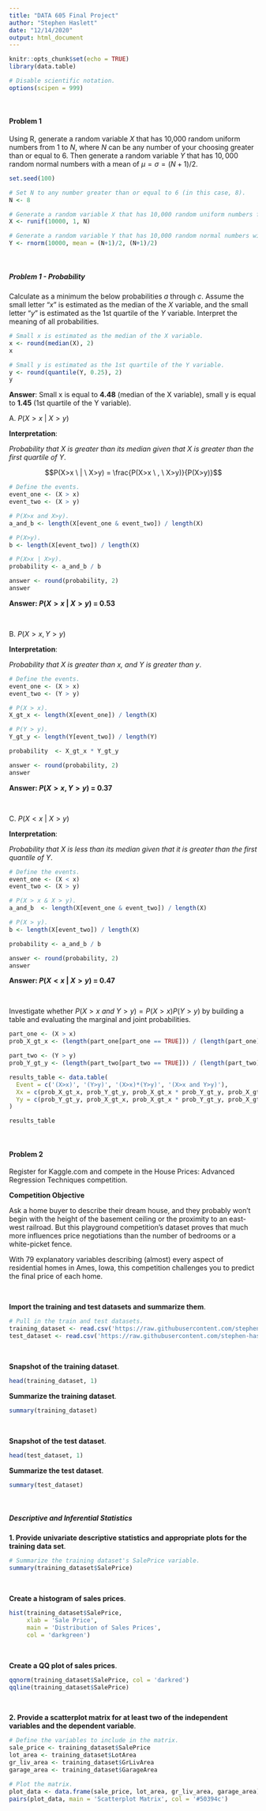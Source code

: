 ```yaml
---
title: "DATA 605 Final Project"
author: "Stephen Haslett"
date: "12/14/2020"
output: html_document
---
```


```r
knitr::opts_chunk$set(echo = TRUE)
library(data.table)

# Disable scientific notation.
options(scipen = 999)
```
\ 

#### Problem 1

Using R, generate a random variable $X$ that has 10,000 random uniform numbers from $1$ to $N$, where $N$ can be any number of your choosing greater than or equal to $6$. Then generate a random variable $Y$ that has $10,000$ random normal numbers with a mean of $\mu =\sigma=(N+1)/2$.  

```r
set.seed(100)

# Set N to any number greater than or equal to 6 (in this case, 8).
N <- 8

# Generate a random variable X that has 10,000 random uniform numbers from 1 to N.
X <- runif(10000, 1, N)

# Generate a random variable Y that has 10,000 random normal numbers with the requested mean.
Y <- rnorm(10000, mean = (N+1)/2, (N+1)/2)
```

\ 

##### _Problem 1 - Probability_

Calculate as a minimum the below probabilities $a$ through $c$.  Assume the small letter "$x$" is estimated as the median of the $X$ variable, and the small letter "$y$" is estimated as the 1st quartile of the $Y$ variable. Interpret the meaning of all probabilities.

```r
# Small x is estimated as the median of the X variable.
x <- round(median(X), 2)
x

# Small y is estimated as the 1st quartile of the Y variable.
y <- round(quantile(Y, 0.25), 2)
y
```

**Answer**: Small x is equal to **4.48** (median of the X variable), small y is equal to **1.45** (1st quartile of the Y variable). 


A. $P(X>x \ | \ X>y)$

**Interpretation**:

_Probability that X is greater than its median given that X is greater than the first quartile of Y_.

$$P(X>x \ | \ X>y) = \frac{P(X>x \ , \ X>y)}{P(X>y)}$$

```r
# Define the events.
event_one <- (X > x)
event_two <- (X > y)

# P(X>x and X>y).
a_and_b <- length(X[event_one & event_two]) / length(X)

# P(X>y).
b <- length(X[event_two]) / length(X)

# P(X>x | X>y).
probability <- a_and_b / b

answer <- round(probability, 2)
answer
```

**Answer: $P(X > x \ | \ X > y)$ = 0.53**

\ 

B. $P(X>x, Y>y)$

**Interpretation**:

_Probability that $X$ is greater than $x$, and $Y$ is greater than $y$_. 

```r
# Define the events.
event_one <- (X > x)
event_two <- (Y > y)

# P(X > x).
X_gt_x <- length(X[event_one]) / length(X)

# P(Y > y).
Y_gt_y <- length(Y[event_two]) / length(Y)

probability  <- X_gt_x * Y_gt_y

answer <- round(probability, 2)
answer
```

**Answer: $P(X>x, Y>y)$ = 0.37**

\ 

C. $P(X<x \ | \ X>y)$

**Interpretation**:

_Probability that $X$ is less than its median given that it is greater than the first quantile of $Y$_.

```r
# Define the events.
event_one <- (X < x)
event_two <- (X > y)

# P(X > x & X > y).
a_and_b  <- length(X[event_one & event_two]) / length(X)

# P(X > y).
b <- length(X[event_two]) / length(X)

probability <- a_and_b / b 

answer <- round(probability, 2)
answer
```

**Answer: $P(X<x \ | \ X>y)$ = 0.47**

\ 

Investigate whether $P(X>x \ and \ Y>y) = P(X>x)P(Y>y)$ by building a table and evaluating the marginal and joint probabilities.

```r


part_one <- (X > x)
prob_X_gt_x <- (length(part_one[part_one == TRUE])) / (length(part_one))

part_two <- (Y > y)
prob_Y_gt_y <- (length(part_two[part_two == TRUE])) / (length(part_two))

results_table <- data.table(
  Event = c('(X>x)', '(Y>y)', '(X>x)*(Y>y)', '(X>x and Y>y)'),
  Xx = c(prob_X_gt_x, prob_Y_gt_y, prob_X_gt_x * prob_Y_gt_y, prob_X_gt_x * prob_Y_gt_y),
  Yy = c(prob_Y_gt_y, prob_X_gt_x, prob_X_gt_x * prob_Y_gt_y, prob_X_gt_x * prob_Y_gt_y)
)

results_table
```

\ 

#### Problem 2

Register for Kaggle.com and compete in the House Prices: Advanced Regression Techniques competition.

**Competition Objective**

Ask a home buyer to describe their dream house, and they probably won't begin with the height of the basement ceiling or the proximity to an east-west railroad. But this playground competition's dataset proves that much more influences price negotiations than the number of bedrooms or a white-picket fence.

With 79 explanatory variables describing (almost) every aspect of residential homes in Ames, Iowa, this competition challenges you to predict the final price of each home.

\ 

**Import the training and test datasets and summarize them**.

```r
# Pull in the train and test datasets.
training_dataset <- read.csv('https://raw.githubusercontent.com/stephen-haslett/data605/data605-final-exam/train.csv')
test_dataset <- read.csv('https://raw.githubusercontent.com/stephen-haslett/data605/data605-final-exam/test.csv')
```

\ 

**Snapshot of the training dataset**.

```r
head(training_dataset, 1)
```


**Summarize the training dataset**.

```r
summary(training_dataset)
```

\ 

**Snapshot of the test dataset**.

```r
head(test_dataset, 1)
```

**Summarize the test dataset**.

```r
summary(test_dataset)
```

\ 

##### Descriptive and Inferential Statistics

**1. Provide univariate descriptive statistics and appropriate plots for the training data set**.

```r
# Summarize the training dataset's SalePrice variable.
summary(training_dataset$SalePrice)
```

\ 

**Create a histogram of sales prices**.

```r
hist(training_dataset$SalePrice,
     xlab = 'Sale Price',
     main = 'Distribution of Sales Prices',
     col = 'darkgreen')
```

\ 

**Create a QQ plot of sales prices**.

```r
qqnorm(training_dataset$SalePrice, col = 'darkred')
qqline(training_dataset$SalePrice)
```

\ 

**2. Provide a scatterplot matrix for at least two of the independent variables and the dependent variable**.

```r
# Define the variables to include in the matrix.
sale_price <- training_dataset$SalePrice
lot_area <- training_dataset$LotArea
gr_liv_area <- training_dataset$GrLivArea
garage_area <- training_dataset$GarageArea

# Plot the matrix.
plot_data <- data.frame(sale_price, lot_area, gr_liv_area, garage_area)
pairs(plot_data, main = 'Scatterplot Matrix', col = '#50394c')
```